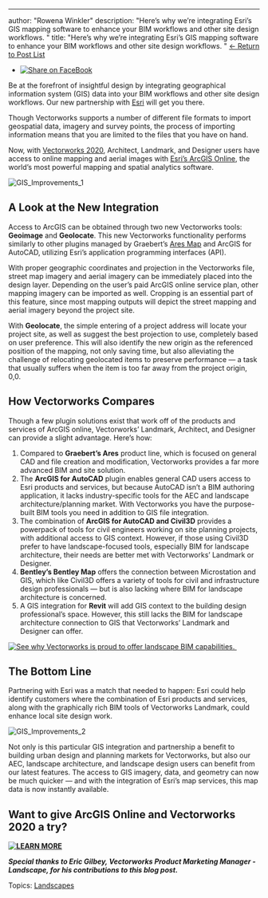 ---
author: "Rowena Winkler"
description: "Here’s why we’re integrating Esri’s GIS mapping software to enhance your BIM workflows and other site design workflows. 
"
title: "Here’s why we’re integrating Esri’s GIS mapping software to enhance your BIM workflows and other site design workflows. 
" 
[← Return to Post List](../../../net/vectorworks/blog/index.html) 

* [![Share on FaceBook](https://2659751.fs1.hubspotusercontent-na1.net/hubfs/2659751/michaelDemo/share-FB.png)](https://www.facebook.com/sharer/sharer.php?u=https%3A%2F%2Fblog.vectorworks.net%2Fthe-benefits-of-gis-workflows-with-esri)

Be at the forefront of insightful design by integrating geographical information system (GIS) data into your BIM workflows and other site design workflows. Our new partnership with [Esri](https://www.esri.com/en-us/home) will get you there.

Though Vectorworks supports a number of different file formats to import geospatial data, imagery and survey points, the process of importing information means that you are limited to the files that you have on hand.

Now, with [Vectorworks 2020](/meet-vectorworks-2020-clearly-insightful.-simply-powerful?utm%5Fcampaign=blog&utm%5Fsource=intext&utm%5Fmedium=planetvectorworks&utm%5Fcontent=esri110819), Architect, Landmark, and Designer users have access to online mapping and aerial images with [Esri’s ArcGIS Online](https://www.arcgis.com/home/index.html), the world’s most powerful mapping and spatial analytics software.

![GIS_Improvements_1](https://blog.vectorworks.net/hs-fs/hubfs/Blog%20Images/191108_Esri%20Blog%201/GIS_Improvements_1.jpg?width=1440&name=GIS_Improvements_1.jpg)

## A Look at the **New Integration**

Access to ArcGIS can be obtained through two new Vectorworks tools: **Geoimage** and **Geolocate**. This new Vectorworks functionality performs similarly to other plugins managed by Graebert’s [Ares Map](https://urldefense.proofpoint.com/v2/url?u=https-3A%5F%5Fwww.graebert.com%5Fen%5Faresmap&d=DwMGaQ&c=n6-cguzQvX%5FtUIrZOS%5F4Og&r=uNFjSRZdBh6gWpDEsDYyvCTMVFU88Gr1ecPJJXej80c&m=cWoKLJG5f093O56ricsRAIYqSu4F%5F9KIrzdiGsAcJLY&s=a4oZW4-pqY6koeAUthj-6M-MaAi9HSyMVb95NuEy81k&e=) and ArcGIS for AutoCAD, utilizing Esri’s application programming interfaces (API). 

With proper geographic coordinates and projection in the Vectorworks file, street map imagery and aerial imagery can be immediately placed into the design layer. Depending on the user’s paid ArcGIS online service plan, other mapping imagery can be imported as well. Cropping is an essential part of this feature, since most mapping outputs will depict the street mapping and aerial imagery beyond the project site. 

With **Geolocate**, the simple entering of a project address will locate your project site, as well as suggest the best projection to use, completely based on user preference. This will also identify the new origin as the referenced position of the mapping, not only saving time, but also alleviating the challenge of relocating geolocated items to preserve performance — a task that usually suffers when the item is too far away from the project origin, 0,0.

## How Vectorworks Compares

Though a few plugin solutions exist that work off of the products and services of ArcGIS online, Vectorworks’ Landmark, Architect, and Designer can provide a slight advantage. Here’s how:

1. Compared to **Graebert’s Ares** product line, which is focused on general CAD and file creation and modification, Vectorworks provides a far more advanced BIM and site solution.
2. The **ArcGIS for AutoCAD** plugin enables general CAD users access to Esri products and services, but because AutoCAD isn’t a BIM authoring application, it lacks industry-specific tools for the AEC and landscape architecture/planning market. With Vectorworks you have the purpose-built BIM tools you need in addition to GIS file integration.
3. The combination of **ArcGIS for AutoCAD and Civil3D** provides a powerpack of tools for civil engineers working on site planning projects, with additional access to GIS context. However, if those using Civil3D prefer to have landscape-focused tools, especially BIM for landscape architecture, their needs are better met with Vectorworks’ Landmark or Designer.
4. **Bentley’s Bentley Map** offers the connection between Microstation and GIS, which like Civil3D offers a variety of tools for civil and infrastructure design professionals — but is also lacking where BIM for landscape architecture is concerned.
5. A GIS integration for **Revit** will add GIS context to the building design professional’s space. However, this still lacks the BIM for landscape architecture connection to GIS that Vectorworks’ Landmark and Designer can offer.

[![See why Vectorworks is proud to offer landscape BIM capabilities. ](https://no-cache.hubspot.com/cta/default/3018241/8dcc3b79-25ad-405a-b701-d213feabb478.png)](https://cta-redirect.hubspot.com/cta/redirect/3018241/8dcc3b79-25ad-405a-b701-d213feabb478) 

## The Bottom Line

Partnering with Esri was a match that needed to happen: Esri could help identify customers where the combination of Esri products and services, along with the graphically rich BIM tools of Vectorworks Landmark, could enhance local site design work.

![GIS_Improvements_2](https://blog.vectorworks.net/hs-fs/hubfs/Blog%20Images/191108_Esri%20Blog%201/GIS_Improvements_2.jpg?width=1440&name=GIS_Improvements_2.jpg)

Not only is this particular GIS integration and partnership a benefit to building urban design and planning markets for Vectorworks, but also our AEC, landscape architecture, and landscape design users can benefit from our latest features. The access to GIS imagery, data, and geometry can now be much quicker — and with the integration of Esri’s map services, this map data is now instantly available. 

## Want to give ArcGIS Online and Vectorworks 2020 a try?

**[![LEARN MORE](https://no-cache.hubspot.com/cta/default/3018241/d6b38cac-4797-4775-9937-b9994b83d02d.png)](https://cta-redirect.hubspot.com/cta/redirect/3018241/d6b38cac-4797-4775-9937-b9994b83d02d)** 

_**Special thanks to Eric Gilbey, Vectorworks Product Marketing Manager - Landscape, for his contributions to this blog post.**_ 

 Topics: [Landscapes](https://blog.vectorworks.net/topic/landscapes) 

 